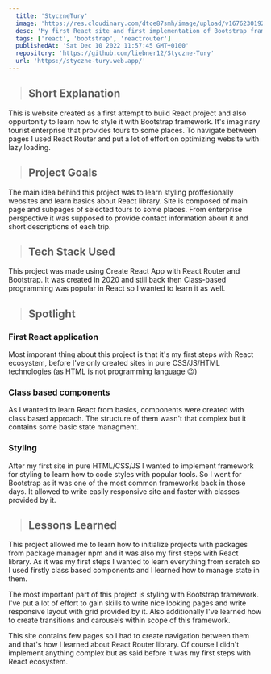 ```yaml
---
  title: 'StyczneTury'
  image: 'https://res.cloudinary.com/dtce87smh/image/upload/v1676230192/styczne-tury/styczne-tury_vavj4x.webp'
  desc: 'My first React site and first implementation of Bootstrap framework.'
  tags: ['react', 'bootstrap', 'reactrouter']
  publishedAt: 'Sat Dec 10 2022 11:57:45 GMT+0100'
  repository: 'https://github.com/liebner12/Styczne-Tury'
  url: 'https://styczne-tury.web.app/'
---
```


> ## Short Explanation

This is website created as a first attempt to build React project and also oppurtonity to learn how to style it with Bootstrap framework.
It's imaginary tourist enterprise that provides tours to some places. To navigate between pages I used React Router and put a lot of effort on
optimizing website with lazy loading.

> ## Project Goals

The main idea behind this project was to learn styling proffesionally websites and learn basics about React library.
Site is composed of main page and subpages of selected tours to some places. From enterprise perspective it was supposed to
provide contact information about it and short descriptions of each trip.

<CloudinaryImage
  src="https://res.cloudinary.com/dtce87smh/image/upload/v1676230192/styczne-tury/styczne-tury-full_sbwsjc.webp"
  height="748"
  width="480"
  alt="Screenshot of StyczneTury homepage"
/>

> ## Tech Stack Used

<div className="not-prose">
  <Icons icons={['react', 'reactrouter', 'bootstrap']} />
</div>

This project was made using Create React App with React Router and Bootstrap. It was created in 2020 and still back then Class-based programming
was popular in React so I wanted to learn it as well.

> ## Spotlight

### First React application

Most imporant thing about this project is that it's my first steps with React ecosystem, before I've only created sites in pure CSS/JS/HTML technologies (as HTML is not programming language 😉)

### Class based components

As I wanted to learn React from basics, components were created with class based approach.
The structure of them wasn't that complex but it contains some basic state managment.

### Styling

After my first site in pure HTML/CSS/JS I wanted to implement framework for styling to learn how to code styles with popular tools.
So I went for Bootstrap as it was one of the most common frameworks back in those days. It allowed to write easily responsive site and faster
with classes provided by it.

<CloudinaryImage
  src="https://res.cloudinary.com/dtce87smh/image/upload/v1676230192/styczne-tury/styczne-tury-trip_mmquwh.webp"
  height="450"
  width="800"
  alt="Screen of trip to Gdańsk"
/>

> ## Lessons Learned

This project allowed me to learn how to initialize projects with packages from package manager npm
and it was also my first steps with React library. As it was my first steps I wanted to learn everything from scratch
so I used firstly class based components and I learned how to manage state in them.

The most important part of this project is styling with Bootstrap framework. I've put a lot of effort to gain
skills to write nice looking pages and write responsive layout with grid provided by it. Also additionally I've learned
how to create transitions and carousels within scope of this framework.

This site contains few pages so I had to create navigation between them and that's how I learned about React Router library.
Of course I didn't implement anything complex but as said before it was my first steps with React ecosystem.
